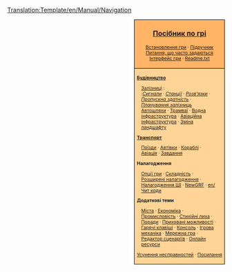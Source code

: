 <noinclude>[[Translation:Template/en/Manual/Navigation]]</noinclude>
<div style="float:right; padding-left:12px; background:#ffffff;">
<div style="border:1px solid #000000; background:#ffb466; padding:5px; -moz-border-radius-topleft:5px; -moz-border-radius-topright:5px; font-size: 12pt;">
<center><strong><font size="3">[[uk/Manual/Main Page|Посібник по грі]]</font></strong></center>
<div style="font-size: 8pt; text-align: center;">
[[uk/Manual/Встановлення|Встановлення гри]] &middot; 
[[uk/Підручник|Підручник]]<br />
[[uk/Питання, що часто задаються|Питання, що часто задаються]]<br /> 
[[uk/Інтерфейс гри|Інтерфейс гри]] &middot;
[[uk/Readme.txt|Readme.txt]]
</div>
</div>
<div style="border:1px solid black; border-top-width: 0px; background:#ffd496; padding:5px; -moz-border-radius-bottomleft:5px; -moz-border-radius-bottomright:8px; font-size: 8pt;">

<div style="width: 186px">
'''[[uk/Manual/Будівництво|Будівництво]]'''
<div style="margin-left:10px;">
[[uk/Залізничне будівництво|Залізниці]] : <br />
:''[[uk/Сигнали|Сигнали]]'' &middot; ''[[uk/Залізничні станції|Станції]]'' &middot; ''[[uk/Розв’язки|Розв’язки]]'' &middot; ''[[uk/Пропускна здатність залізниць|Пропускна здатність]]'' &middot; ''[[uk/Планування залізниць|Планування залізниць]]''
[[uk/Автотранспортне будівництво|Автошляхи]] &middot; [[uk/Трамваї|Трамваї]] &middot; [[uk/Водна інфраструктура|Водна інфраструктура]] &middot; [[uk/Авіаційна інфраструктура|Авіаційна інфраструктура]] &middot; [[uk/Зміна ландшафту|Зміна ландшафту]]
</div>
</div>

<div style="width: 186px">
'''[[uk/Транспорт|Транспорт]]'''
<div style="margin-left:10px;">
[[uk/Поїзди|Поїзди]] &middot; [[uk/Автівки|Автівки]] &middot; [[uk/Кораблі|Кораблі]] &middot;
[[uk/Авіація|Авіація]] &middot; [[uk/Завдання|Завдання]]
</div>
</div>

<div style="width: 186px">
'''Налагодження'''
<div style="margin-left:10px;">
[[uk/Вікно опцій гри|Опції гри]] &middot; [[uk/Складність|Складність]] &middot; [[uk/Розширені налагодження|Розширені налагодження]] &middot; [[uk/Налагодження ШІ|Налагодження ШІ]] &middot;
[[uk/NewGRF|NewGRF]] &middot; [[en/Чит коди]]
</div>
</div>

<div style="width: 186px">
'''Додаткові теми'''<br />
<div style="margin-left:10px;">
[[uk/Місто|Міста]] &middot; [[uk/Економіка|Економіка]] &middot; [[uk/Промисловість|Промисловість]] &middot;
[[uk/Стихійні лиха|Стихійні лиха]] &middot; [[uk/Поради|Поради]] &middot;
[[uk/Приховані можливості|Приховані можливості]] &middot; [[uk/Гарячі клавіші|Гарячі клавіші]] &middot;
[[uk/Консоль|Консоль]] &middot; [[uk/Ігрова механіка|Ігрова механіка]] &middot;
[[uk/Мережна гра|Мережна гра]] &middot; [[uk/Редактор сценаріїв|Редактор сценаріїв]] &middot;
[[uk/Онлайн ресурси|Онлайн ресурси]]
</div>
</div>

[[uk/Усунення несправностей|Усунення несправностей]] &middot; [[uk/Посилання|Посилання]]
</div>
</div>
<includeonly>[[Category:en/Manual/Manual|{{PAGENAME}}]]</includeonly>